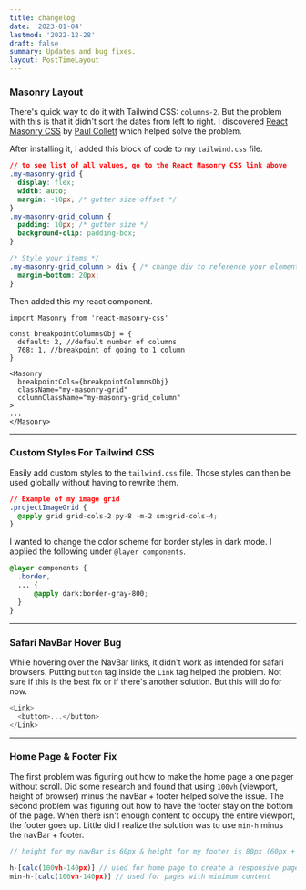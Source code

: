 ```yaml
---
title: changelog
date: '2023-01-04'
lastmod: '2022-12-28'
draft: false
summary: Updates and bug fixes.
layout: PostTimeLayout
---
```


### Masonry Layout

There's quick way to do it with Tailwind CSS: `columns-2`. But the problem with this is that it didn't sort the dates from left to right. I discovered [React Masonry CSS](https://www.npmjs.com/package/react-masonry-css) by [Paul Collett](https://github.com/paulcollett) which helped solve the problem.

After installing it, I added this block of code to my `tailwind.css` file.

```js:tailwind.css
// to see list of all values, go to the React Masonry CSS link above
.my-masonry-grid {
  display: flex;
  width: auto;
  margin: -10px; /* gutter size offset */
}
.my-masonry-grid_column {
  padding: 10px; /* gutter size */
  background-clip: padding-box;
}

/* Style your items */
.my-masonry-grid_column > div { /* change div to reference your elements you put in <Masonry> */
  margin-bottom: 20px;
}
```

Then added this my react component.

```js:index.tsx
import Masonry from 'react-masonry-css'

const breakpointColumnsObj = {
  default: 2, //default number of columns
  768: 1, //breakpoint of going to 1 column
}

<Masonry
  breakpointCols={breakpointColumnsObj}
  className="my-masonry-grid"
  columnClassName="my-masonry-grid_column"
>
...
</Masonry>
```

---

### Custom Styles For Tailwind CSS

Easily add custom styles to the `tailwind.css` file. Those styles can then be used globally without having to rewrite them.

```js:tailwind.css
// Example of my image grid
.projectImageGrid {
  @apply grid grid-cols-2 py-8 -m-2 sm:grid-cols-4;
}
```

I wanted to change the color scheme for border styles in dark mode. I applied the following under `@layer components`.

```js:tailwind.css
@layer components {
  .border,
  ... {
      @apply dark:border-gray-800;
  }
}
```

---

### Safari NavBar Hover Bug

While hovering over the NavBar links, it didn't work as intended for safari browsers. Putting `button` tag inside the `Link` tag helped the problem. Not sure if this is the best fix or if there's another solution. But this will do for now.

```js
<Link>
  <button>...</button>
</Link>
```

---

### Home Page & Footer Fix

The first problem was figuring out how to make the home page a one pager without scroll. Did some research and found that using `100vh` (viewport, height of browser) minus the navBar + footer helped solve the issue. The second problem was figuring out how to have the footer stay on the bottom of the page. When there isn't enough content to occupy the entire viewport, the footer goes up. Little did I realize the solution was to use `min-h` minus the navBar + footer.

```js
// height for my navBar is 60px & height for my footer is 80px (60px + 80px = 140px)

h-[calc(100vh-140px)] // used for home page to create a responsive page without a scroll
min-h-[calc(100vh-140px)] // used for pages with minimum content
```
